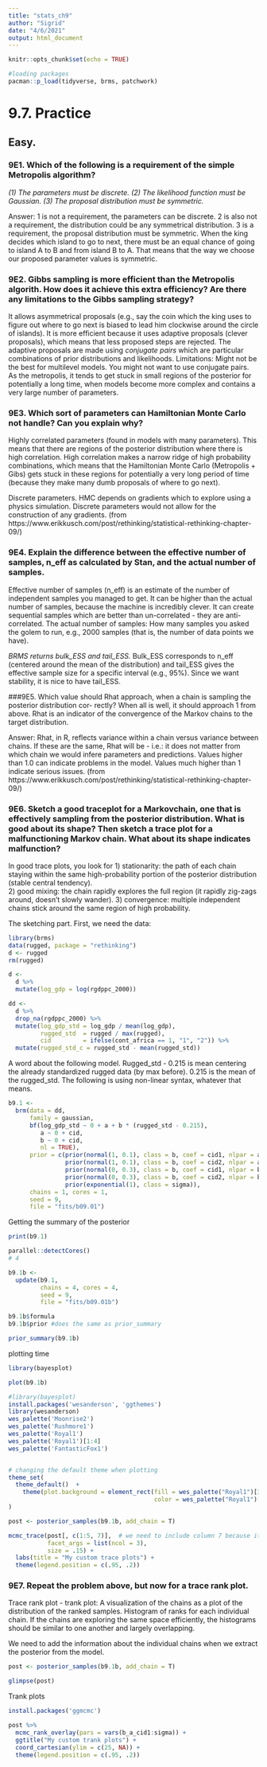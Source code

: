 ```yaml
---
title: "stats_ch9"
author: "Sigrid"
date: "4/6/2021"
output: html_document
---
```


```r
knitr::opts_chunk$set(echo = TRUE)
```

```r
#loading packages
pacman::p_load(tidyverse, brms, patchwork)
```

# 9.7. Practice
## Easy.
### 9E1. Which of the following is a requirement of the simple Metropolis algorithm?
*(1) The parameters must be discrete.*
*(2) The likelihood function must be Gaussian.* 
*(3) The proposal distribution must be symmetric.*

Answer: 
1 is not a requirement, the parameters can be discrete. 2 is also not a requirement, the distribution could be any symmetrical distribution. 
3 is a requirement, the proposal distribution must be symmetric. When the king decides which island to go to next, there must be an equal chance of going to island A to B and from island B to A. That means that the way we choose our proposed parameter values is symmetric. 

### 9E2. Gibbs sampling is more efficient than the Metropolis algorith. How does it achieve this extra efficiency? Are there any limitations to the Gibbs sampling strategy?

It allows asymmetrical proposals (e.g., say the coin which the king uses to figure out where to go next is biased to lead him clockwise around the circle of islands).
It is more efficient because it uses adaptive proposals (clever proposals), which means that less proposed steps are rejected. 
The adaptive proposals are made using *conjugate pairs* which are particular combinations of prior distributions and likelihoods. 
Limitations: Might not be the best for multilevel models. You might not want to use conjugate pairs. As the metropolis, it tends to get stuck in small regions of the posterior for potentially a long time, when models become more complex and contains a very large number of parameters. 

### 9E3. Which sort of parameters can Hamiltonian Monte Carlo not handle? Can you explain why? 
Highly correlated parameters (found in models with many parameters). This means that there are regions of the posterior distribution where there is high correlation. High correlation makes a narrow ridge of high probability combinations, which means that the Hamiltonian Monte Carlo (Metropolis + Gibs) gets stuck in these regions for potentially a very long period of time (because they make many dumb proposals of where to go next). 

Discrete parameters. HMC depends on gradients which to explore using a physics simulation. Discrete parameters would not allow for the construction of any gradients. (from https://www.erikkusch.com/post/rethinking/statistical-rethinking-chapter-09/)

### 9E4. Explain the difference between the effective number of samples, n_eff as calculated by Stan, and the actual number of samples.
Effective number of samples (n_eff) is an estimate of the number of independent samples you managed to get. It can be higher than the actual number of samples, because the machine is incredibly clever. It can create sequential samples which are better than un-correlated - they are anti-correlated. 
The actual number of samples: How many samples you asked the golem to run, e.g., 2000 samples (that is, the number of data points we have).

*BRMS returns bulk_ESS and tail_ESS.*
Bulk_ESS corresponds to n_eff (centered around the mean of the distribution) and tail_ESS gives the effective sample size for a specific interval (e.g., 95%). Since we want stability, it is nice to have tail_ESS. 

###9E5. Which value should Rhat approach, when a chain is sampling the posterior distribution cor- rectly?
When all is well, it should approach 1 from above. Rhat is an indicator of the convergence of the Markov chains to the target distribution. 

Answer: Rhat, in R, reflects variance within a chain versus variance between chains. If these are the same, Rhat will be  - i.e.: it does not matter from which chain we would infere parameters and predictions. Values higher than 1.0 can indicate problems in the model. Values much higher than 1 indicate serious issues. (from https://www.erikkusch.com/post/rethinking/statistical-rethinking-chapter-09/)

### 9E6. Sketch a good traceplot for a Markovchain, one that is effectively sampling from the posterior distribution. What is good about its shape? Then sketch a trace plot for a malfunctioning Markov chain. What about its shape indicates malfunction?
In good trace plots, you look for 
1) stationarity: the path of each chain staying within the same high-probability portion of the posterior distribution (stable central tendency).  
2) good mixing: the chain rapidly explores the full region (it rapidly zig-zags around, doesn't slowly wander). 
3) convergence: multiple independent chains stick around the same region of high probability. 

The sketching part. First, we need the data:

```r
library(brms)
data(rugged, package = "rethinking")
d <- rugged
rm(rugged)
```

```r
d <- 
  d %>%
  mutate(log_gdp = log(rgdppc_2000))

dd <-
  d %>%
  drop_na(rgdppc_2000) %>% 
  mutate(log_gdp_std = log_gdp / mean(log_gdp),
         rugged_std  = rugged / max(rugged),
         cid         = ifelse(cont_africa == 1, "1", "2")) %>% 
  mutate(rugged_std_c = rugged_std - mean(rugged_std))
```

A word about the following model.
Rugged_std - 0.215 is mean centering the already standardized rugged data (by max before). 0.215 is the mean of the rugged_std. 
The following is using non-linear syntax, whatever that means. 

```r
b9.1 <- 
  brm(data = dd, 
      family = gaussian,
      bf(log_gdp_std ~ 0 + a + b * (rugged_std - 0.215), 
         a ~ 0 + cid, 
         b ~ 0 + cid,
         nl = TRUE),
      prior = c(prior(normal(1, 0.1), class = b, coef = cid1, nlpar = a),
                prior(normal(1, 0.1), class = b, coef = cid2, nlpar = a),
                prior(normal(0, 0.3), class = b, coef = cid1, nlpar = b),
                prior(normal(0, 0.3), class = b, coef = cid2, nlpar = b),
                prior(exponential(1), class = sigma)),
      chains = 1, cores = 1,
      seed = 9,
      file = "fits/b09.01")
```

Getting the summary of the posterior 

```r
print(b9.1)
```

```r
parallel::detectCores()
# 4

b9.1b <- 
  update(b9.1, 
         chains = 4, cores = 4,
         seed = 9,
         file = "fits/b09.01b")

```

```r
b9.1b$formula
b9.1b$prior #does the same as prior_summary

prior_summary(b9.1b)
```
plotting time
```r
library(bayesplot)

plot(b9.1b)
```
```r
#library(bayesplot)
install.packages('wesanderson', 'ggthemes')
library(wesanderson)
wes_palette('Moonrise2')
wes_palette('Rushmore1')
wes_palette('Royal1')
wes_palette('Royal1')[1:4]
wes_palette('FantasticFox1')


# changing the default theme when plotting
theme_set(
  theme_default()  +
    theme(plot.background = element_rect(fill = wes_palette("Royal1")[3],
                                         color = wes_palette("Royal1")[4]))
)
```


```r
post <- posterior_samples(b9.1b, add_chain = T)

mcmc_trace(post[, c(1:5, 7)],  # we need to include column 7 because it contains the chain info 
           facet_args = list(ncol = 3), 
           size = .15) +
  labs(title = "My custom trace plots") +
  theme(legend.position = c(.95, .2))
```
### 9E7. Repeat the problem above, but now for a trace rank plot. 
Trace rank plot - trank plot: A visualization of the chains as a plot of the distribution of the ranked samples. Histogram of ranks for each individual chain. If the chains are exploring the same space efficiently, the histograms should be similar to one another and largely overlapping. 

We need to add the information about the individual chains when we extract the posterior from the model.

```r
post <- posterior_samples(b9.1b, add_chain = T)

glimpse(post)
```
Trank plots
```r
install.packages('ggmcmc')

post %>% 
  mcmc_rank_overlay(pars = vars(b_a_cid1:sigma)) +
  ggtitle("My custom trank plots") +
  coord_cartesian(ylim = c(25, NA)) +
  theme(legend.position = c(.95, .2))
```

